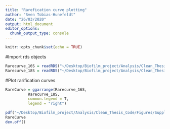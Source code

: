 ```yaml
---
title: "Rarefication curve plotting"
author: "Sven Tobias-Hunefeldt"
date: "26/03/2020"
output: html_document
editor_options: 
  chunk_output_type: console
---
```


```r
knitr::opts_chunk$set(echo = TRUE)
```
#Import rds objects
```r
Rarecurve_16S = readRDS("~/Desktop/Biofilm_project/Analysis/Clean_Thesis_Code/Figures/16S_Rarecurve.rds")
Rarecurve_18S = readRDS("~/Desktop/Biofilm_project/Analysis/Clean_Thesis_Code/Figures/18S_Rarecurve.rds")
```

#Plot rarification curves
```r
RareCurve = ggarrange(Rarecurve_16S,
          Rarecurve_18S,
          common.legend = T,
          legend = "right")

pdf("~/Desktop/Biofilm_project/Analysis/Clean_Thesis_Code/Figures/SupplementaryFigure1_RarefactionCurve.pdf", width = 16, height = 6.66)
RareCurve
dev.off()
```